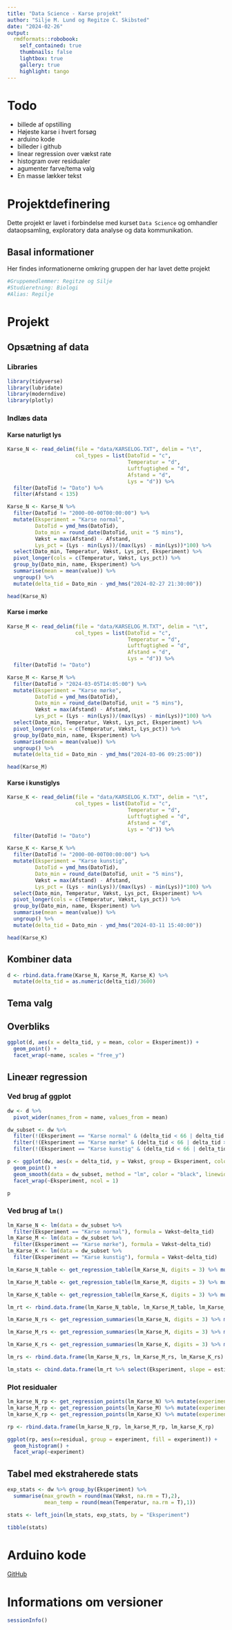 ```yaml
---
title: "Data Science - Karse projekt"
author: "Silje M. Lund og Regitze C. Skibsted"
date: "2024-02-26"
output: 
  rmdformats::robobook:
    self_contained: true
    thumbnails: false
    lightbox: true
    gallery: true
    highlight: tango
---
```


# Todo

-   billede af opstilling
-   Højeste karse i hvert forsøg
-   arduino kode
-   billeder i github
-   linear regression over vækst rate
-   histogram over residualer
-   agumenter farve/tema valg
-   En masse lækker tekst


# Projektdefinering

Dette projekt er lavet i forbindelse med kurset `Data Science` og omhandler dataopsamling, exploratory data analyse og data kommunikation.

## Basal informationer

Her findes informationerne omkring gruppen der har lavet dette projekt

```r
#Gruppemedlemmer: Regitze og Silje
#Studieretning: Biologi
#Alias: Regilje
```

# Projekt

## Opsætning af data

### Libraries

```r
library(tidyverse)
library(lubridate)
library(moderndive)
library(plotly)
```

### Indlæs data
#### Karse naturligt lys
```r
Karse_N <- read_delim(file = "data/KARSELOG.TXT", delim = "\t",
                      col_types = list(DatoTid = "c",
                                       Temperatur = "d",
                                       Luftfugtighed = "d",
                                       Afstand = "d",
                                       Lys = "d")) %>% 
  filter(DatoTid != "Dato") %>% 
  filter(Afstand < 135)

Karse_N <- Karse_N %>% 
  filter(DatoTid != "2000-00-00T00:00:00") %>% 
  mutate(Eksperiment = "Karse normal",
         DatoTid = ymd_hms(DatoTid),
         Dato_min = round_date(DatoTid, unit = "5 mins"),
         Vækst = max(Afstand) - Afstand,
         Lys_pct = (Lys - min(Lys))/(max(Lys) - min(Lys))*100) %>% 
  select(Dato_min, Temperatur, Vækst, Lys_pct, Eksperiment) %>% 
  pivot_longer(cols = c(Temperatur, Vækst, Lys_pct)) %>% 
  group_by(Dato_min, name, Eksperiment) %>% 
  summarise(mean = mean(value)) %>% 
  ungroup() %>% 
  mutate(delta_tid = Dato_min - ymd_hms("2024-02-27 21:30:00"))

head(Karse_N)
```

#### Karse i mørke
```r
Karse_M <- read_delim(file = "data/KARSELOG_M.TXT", delim = "\t",
                      col_types = list(DatoTid = "c",
                                       Temperatur = "d",
                                       Luftfugtighed = "d",
                                       Afstand = "d",
                                       Lys = "d")) %>% 
  filter(DatoTid != "Dato")

Karse_M <- Karse_M %>% 
  filter(DatoTid > "2024-03-05T14:05:00") %>% 
  mutate(Eksperiment = "Karse mørke",
         DatoTid = ymd_hms(DatoTid),
         Dato_min = round_date(DatoTid, unit = "5 mins"),
         Vækst = max(Afstand) - Afstand,
         Lys_pct = (Lys - min(Lys))/(max(Lys) - min(Lys))*100) %>% 
  select(Dato_min, Temperatur, Vækst, Lys_pct, Eksperiment) %>% 
  pivot_longer(cols = c(Temperatur, Vækst, Lys_pct)) %>% 
  group_by(Dato_min, name, Eksperiment) %>% 
  summarise(mean = mean(value)) %>% 
  ungroup() %>% 
  mutate(delta_tid = Dato_min - ymd_hms("2024-03-06 09:25:00"))

head(Karse_M)
```

#### Karse i kunstiglys
```r
Karse_K <- read_delim(file = "data/KARSELOG_K.TXT", delim = "\t",
                      col_types = list(DatoTid = "c",
                                       Temperatur = "d",
                                       Luftfugtighed = "d",
                                       Afstand = "d",
                                       Lys = "d")) %>% 
  filter(DatoTid != "Dato")

Karse_K <- Karse_K %>% 
  filter(DatoTid != "2000-00-00T00:00:00") %>% 
  mutate(Eksperiment = "Karse kunstig",
         DatoTid = ymd_hms(DatoTid),
         Dato_min = round_date(DatoTid, unit = "5 mins"),
         Vækst = max(Afstand) - Afstand,
         Lys_pct = (Lys - min(Lys))/(max(Lys) - min(Lys))*100) %>% 
  select(Dato_min, Temperatur, Vækst, Lys_pct, Eksperiment) %>% 
  pivot_longer(cols = c(Temperatur, Vækst, Lys_pct)) %>% 
  group_by(Dato_min, name, Eksperiment) %>% 
  summarise(mean = mean(value)) %>% 
  ungroup() %>% 
  mutate(delta_tid = Dato_min - ymd_hms("2024-03-11 15:40:00"))

head(Karse_K)
```

## Kombiner data
```r
d <- rbind.data.frame(Karse_N, Karse_M, Karse_K) %>% 
  mutate(delta_tid = as.numeric(delta_tid)/3600)
```


## Tema valg


## Overbliks
```r
ggplot(d, aes(x = delta_tid, y = mean, color = Eksperiment)) +
  geom_point() +
  facet_wrap(~name, scales = "free_y")
```

## Lineær regression
### Ved brug af ggplot

```r
dw <- d %>% 
  pivot_wider(names_from = name, values_from = mean)

dw_subset <- dw %>% 
  filter(!(Eksperiment == "Karse normal" & (delta_tid < 66 | delta_tid > 90))) %>%
  filter(!(Eksperiment == "Karse mørke" & (delta_tid < 66 | delta_tid > 90))) %>% 
  filter(!(Eksperiment == "Karse kunstig" & (delta_tid < 66 | delta_tid > 90)))

p <- ggplot(dw, aes(x = delta_tid, y = Vækst, group = Eksperiment, color = Eksperiment)) +
  geom_point() +
  geom_smooth(data = dw_subset, method = "lm", color = "black", linewidth = 1, se = F) +
  facet_wrap(~Eksperiment, ncol = 1)

p
```

### Ved brug af `lm()`

```r
lm_Karse_N <- lm(data = dw_subset %>%
  filter(Eksperiment == "Karse normal"), formula = Vækst~delta_tid)
lm_Karse_M <- lm(data = dw_subset %>%
  filter(Eksperiment == "Karse mørke"), formula = Vækst~delta_tid)
lm_Karse_K <- lm(data = dw_subset %>%
  filter(Eksperiment == "Karse kunstig"), formula = Vækst~delta_tid)
```

```r
lm_Karse_N_table <- get_regression_table(lm_Karse_N, digits = 3) %>% mutate(Eksperiment = "Karse normal")

lm_Karse_M_table <- get_regression_table(lm_Karse_M, digits = 3) %>% mutate(Eksperiment = "Karse mørke")

lm_Karse_K_table <- get_regression_table(lm_Karse_K, digits = 3) %>% mutate(Eksperiment = "Karse kunstig")

lm_rt <- rbind.data.frame(lm_Karse_N_table, lm_Karse_M_table, lm_Karse_K_table) %>% filter(term == "delta_tid")

lm_Karse_N_rs <- get_regression_summaries(lm_Karse_N, digits = 3) %>% mutate(Eksperiment = "Karse normal")

lm_Karse_M_rs <- get_regression_summaries(lm_Karse_M, digits = 3) %>% mutate(Eksperiment = "Karse mørke")

lm_Karse_K_rs <- get_regression_summaries(lm_Karse_K, digits = 3) %>% mutate(Eksperiment = "Karse kunstig")

lm_rs <- rbind.data.frame(lm_Karse_N_rs, lm_Karse_M_rs, lm_Karse_K_rs)

lm_stats <- cbind.data.frame(lm_rt %>% select(Eksperiment, slope = estimate, lower_ci, upper_ci), lm_rs %>% select(r_squared))
```

### Plot residualer
```r
lm_karse_N_rp <- get_regression_points(lm_Karse_N) %>% mutate(experiment = "Karse normal")
lm_karse_M_rp <- get_regression_points(lm_Karse_M) %>% mutate(experiment = "Karse mørke")
lm_karse_K_rp <- get_regression_points(lm_Karse_K) %>% mutate(experiment = "Karse kunstig")

rp <- rbind.data.frame(lm_karse_N_rp, lm_karse_M_rp, lm_karse_K_rp)

ggplot(rp, aes(x=residual, group = experiment, fill = experiment)) +
  geom_histogram() +
  facet_wrap(~experiment)
```

## Tabel med ekstraherede stats
```r
exp_stats <- dw %>% group_by(Eksperiment) %>% 
  summarise(max_growth = round(max(Vækst, na.rm = T),2), 
            mean_temp = round(mean(Temperatur, na.rm = T),1))

stats <- left_join(lm_stats, exp_stats, by = "Eksperiment")

tibble(stats)
```



# Arduino kode

[GitHub](https://github.com/SiaLemons/Karse_DS2024)

# Informations om versioner

```r
sessionInfo()
```
